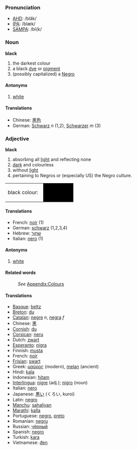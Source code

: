 ===Pronunciation===
*[[w:AHD|AHD]]: /blăk/
*[[w:IPA|IPA]]: /blæk/
*[[w:SAMPA|SAMPA]]: /bl{k/

===Noun===

;'''black'''
#the darkest colour
#a black [[dye]] or [[pigment]]
#(possibly capitalized) a [[Negro]]

====Antonyms====
#[[white]]

====Translations====
*Chinese: [[黑色]]
*German: [[Schwarz]] ''n'' (1,2), [[Schwarzer]] ''m'' (3)

===Adjective===
;'''black'''
#absorbing all [[light]] and reflecting none
#[[dark]] and colourless
#without [[light]]
#pertaining to Negros or (especially US) the Negro culture.

<table><tr><td height="25">black colour: &nbsp;</td><td bgcolor="black" width="80">&nbsp; </td></tr></table>


====Translations====

*French: [[noir]] (1)
*German: [[schwarz]] (1,2,3,4)
*Hebrew: [[שחור]] 
*Italian: [[nero]] (1)

====Antonyms====
#[[white]]

====Related words====
:''See'' [[Wiktionary_Appendix:Colours|Appendix:Colours]]

====Translations====

* [[Basque]]: [[beltz]]
* [[Breton]]: [[du]]
* [[Catalan]]: [[negre]] ''n'', [[negra]] ''f''
* Chinese: [[黑]]
* [[Cornish]]: [[du]]
* [[Corsican]]: [[neru]]
* Dutch: [[zwart]]
* [[Esperanto]]: [[nigra]]
* Finnish: [[musta]]
* French: [[noir]]
* [[Frisian]]: [[swart]]
* Greek: [[μαύρος]] (modern), [[melan]] (ancient)
* Hindi: [[kala]]
* Indonesian: [[hitam]]
* [[Interlingua]]: [[nigre]] (adj.); [[nigro]] (noun)
* Italian: [[nero]]
* Japanese: [[黒い]] (くろい, kuroi)
* Latin: [[negro]]
*[[Manchu]]: [[sahaliyan]]
* [[Marathi]]: [[kalla]]
* Portuguese:  [[negro]], [[preto]]
* Romanian: [[negru]]
* Russian: [[чёрный]]
* Spanish: [[negro]]
* Turkish: [[kara]]
* Vietnamese: [[đen]]